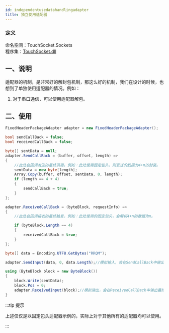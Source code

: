 ```yaml
---
id: independentusedatahandlingadapter
title: 独立使用适配器
---
```


### 定义

命名空间：TouchSocket.Sockets <br/>
程序集：[TouchSocket.dll](https://www.nuget.org/packages/TouchSocket)

## 一、说明

适配器的机制，是非常好的解封包机制，那这么好的机制，我们在设计的时候，也想到了单独使用适配器的情况。例如：

1. 对于串口通信，可以使用适配器解包。

## 二、使用

```csharp showLineNumbers
FixedHeaderPackageAdapter adapter = new FixedHeaderPackageAdapter();

bool sendCallBack = false;
bool receivedCallBack = false;

byte[] sentData = null;
adapter.SendCallBack = (buffer, offset, length) =>
{
    //此处会回调发送的最终调用。例如：此处使用固定包头，则发送的数据为4+n的封装。
    sentData = new byte[length];
    Array.Copy(buffer, offset, sentData, 0, length);
    if (length == 4 + 4)
    {
        sendCallBack = true;
    }
};

adapter.ReceivedCallBack = (byteBlock, requestInfo) =>
{
    //此处会回调接收的最终触发，例如：此处使用的固定包头，会解析4+n的数据为n。

    if (byteBlock.Length == 4)
    {
        receivedCallBack = true;
    }
};

byte[] data = Encoding.UTF8.GetBytes("RRQM");

adapter.SendInput(data, 0, data.Length);//模拟输入，会在SendCallBack中输出最终要发送的数据。

using (ByteBlock block = new ByteBlock())
{
    block.Write(sentData);
    block.Pos = 0;
    adapter.ReceivedInput(block);//模拟输出，会在ReceivedCallBack中输出最终收到的实际数据。
}
```

:::tip 提示

上述仅仅是以固定包头适配器示例的，实际上对于其他所有的适配器均可以使用。

:::  